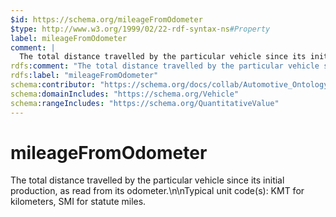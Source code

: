 ```yaml
---
$id: https://schema.org/mileageFromOdometer
$type: http://www.w3.org/1999/02/22-rdf-syntax-ns#Property
label: mileageFromOdometer
comment: |
  The total distance travelled by the particular vehicle since its initial production, as read from its odometer.\n\nTypical unit code(s): KMT for kilometers, SMI for statute miles.
rdfs:comment: "The total distance travelled by the particular vehicle since its initial production, as read from its odometer.\\n\\nTypical unit code(s): KMT for kilometers, SMI for statute miles."
rdfs:label: "mileageFromOdometer"
schema:contributor: "https://schema.org/docs/collab/Automotive_Ontology_Working_Group"
schema:domainIncludes: "https://schema.org/Vehicle"
schema:rangeIncludes: "https://schema.org/QuantitativeValue"
---
```


# mileageFromOdometer

The total distance travelled by the particular vehicle since its initial production, as read from its odometer.\n\nTypical unit code(s): KMT for kilometers, SMI for statute miles.

